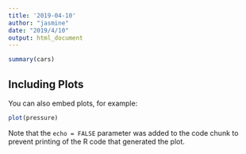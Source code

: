 ```yaml
---
title: '2019-04-10'
author: "jasmine"
date: "2019/4/10"
output: html_document
---
```




```r
summary(cars)
```

## Including Plots

You can also embed plots, for example:

```r
plot(pressure)
```

Note that the `echo = FALSE` parameter was added to the code chunk to prevent printing of the R code that generated the plot.
